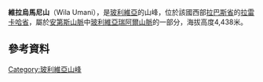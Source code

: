 {{Coord|16|0|25|S|68|12|37|W|display=title}}

'''維拉烏馬尼山'''（Wila Umani），是[[玻利維亞|玻利維亞]]的山峰，位於該國西部[[拉巴斯省|拉巴斯省]]的[[拉雷卡哈省|拉雷卡哈省]]，屬於[[安第斯山脈|安第斯山脈]]中[[玻利維亞瑞阿爾山脈|玻利維亞瑞阿爾山脈]]的一部分，海拔高度4,438米。

==參考資料==
{{cite web|url=http://www.ine.gob.bo/publicaciones/visorPdf.aspx?Codigo=020602&tipo=1|title=Guanay|author=<!--Staff writer(s); no by-line.-->|date=|website=|publisher=INE, Bolivia|accessdate=November 3, 2014|deadurl=yes|archiveurl=https://web.archive.org/web/20141006070427/http://www.ine.gob.bo/publicaciones/visorPdf.aspx?Codigo=020602&tipo=1|archivedate=2014年10月6日}}

{{Bolivia-geo-stub}}
[[Category:玻利維亞山峰|Category:玻利維亞山峰]]
